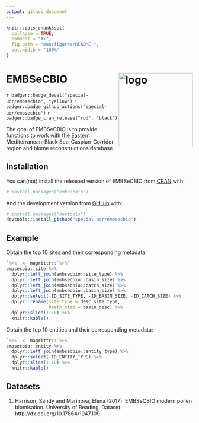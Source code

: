 ```yaml
---
output: github_document
---
```


<!-- README.md is generated from README.Rmd. Please edit that file -->

```r
knitr::opts_chunk$set(
  collapse = TRUE,
  comment = "#>",
  fig.path = "man/figures/README-",
  out.width = "100%"
)
```

# EMBSeCBIO <img src="inst/images/logo.png" alt="logo" align="right" height=200px/>

<!-- badges: start -->
`r badger::badge_devel("special-uor/embsecbio", "yellow")`
`r badger::badge_github_actions("special-uor/embsecbio")`
`r badger::badge_cran_release("rpd", "black")`
<!-- badges: end -->

The goal of EMBSeCBIO is to provide functions to work with the Eastern Mediterranean-Black Sea-Caspian-Corridor region and biome reconstructions database.

## Installation

You can(not) install the released version of EMBSeCBIO from [CRAN](https://CRAN.R-project.org) with:

``` r
# install.packages("embsecbio")
```

And the development version from [GitHub](https://github.com/) with:

``` r
# install.packages("devtools")
devtools::install_github("special-uor/embsecbio")
```
## Example

Obtain the top 10 sites and their corresponding metadata:
```r
`%>%` <- magrittr::`%>%`
embsecbio::site %>% 
  dplyr::left_join(embsecbio::site_type) %>%
  dplyr::left_join(embsecbio::basin_size) %>%
  dplyr::left_join(embsecbio::catch_size) %>%
  dplyr::left_join(embsecbio::basin_size) %>%
  dplyr::select(-ID_SITE_TYPE, -ID_BASIN_SIZE, -ID_CATCH_SIZE) %>%
  dplyr::rename(site_type = desc_site_type,
                basin_size = basin_desc) %>%
  dplyr::slice(1:10) %>%
  knitr::kable()
```


Obtain the top 10 entities and their corresponding metadata:
```r
`%>%` <- magrittr::`%>%`
embsecbio::entity %>% 
  dplyr::left_join(embsecbio::entity_type) %>%
  dplyr::select(-ID_ENTITY_TYPE) %>%
  dplyr::slice(1:10) %>%
  knitr::kable()
```

<!-- This is a basic example which shows you how to solve a common problem: -->

<!-- ```{r example} -->
<!-- library(embsecbio) -->
<!-- ## basic example code -->
<!-- ``` -->

## Datasets

1. Harrison, Sandy and Marinova, Elena (2017): EMBSeCBIO modern pollen biomisation. University of Reading. Dataset. http://dx.doi.org/10.17864/1947.109
